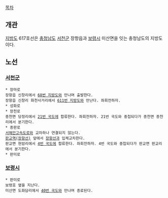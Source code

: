 [[목차]]
== 개관 ==
[[지방도]] 617호선은 [[충청남도]] [[서천군]] 장항읍과 [[보령시]] 미산면을 잇는 충청남도의 지방도이다.

== 노선 ==
=== [[서천군]] ===
 * 장마로
 장항읍 신창리에서 [[68번 지방도]]와 만나며 출발한다.
 장항읍 신창리 화천사거리에서 [[611번 지방도]]와 만난다. 좌회전하자.
 * 성화로
 * 장천로
 종천면 당정리에서 [[21번 국도]]에 합류한다. 좌회전하자. 21번 국도와 중첩되다가 종천면 종천리에서 분기한다.
 * 종판로
 [[서해안고속도로]]와 교차하나 연결되지 않는다.
 [[판교역(장항선)]] 앞에서 [[장항선]]과 입체교차한다.
 판교면 현암리에서 [[4번 국도]]에 합류한다. 좌회전하자. 4번 국도와 중첩되다가 판교면 판교리에서 분기한다.
 * 판미로
=== [[보령시]] ===
 * 판미로
 보령호 옆을 지난다.
 미산면 도화담리에서 [[40번 국도]]와 만나며 종료된다.
